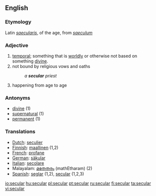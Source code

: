 ==English==
===Etymology===
Latin ''[[saecularis]]'', of the age, from ''[[saeculum]]''

===Adjective===
#[[temporal]]; something that is [[worldly]] or otherwise not based on something [[divine]]. 
#not bound by religious vows and oaths
#:''a '''secular''' priest''
#happening from age to age

===Antonyms===
*[[divine]] (1)
*[[supernatural]] (1)
*[[permanent]] (1)

=== Translations ===
{{rfc-trans}}

*[[Dutch]]: [[seculier]]
*[[Finnish]]: [[maallinen]] (1,2)
*[[French]]: [[profane]]
*[[German]]: [[säkular]]
*[[Italian]]: [[secolare]]
*Malayalam: [[മതേതരം]] (mathEtharam) (2)
*[[Spanish]]: [[seglar]] (1,2), [[secular]] (1,2,3)

[[io:secular]]
[[hu:secular]]
[[pl:secular]]
[[pt:secular]]
[[ru:secular]]
[[fi:secular]]
[[ta:secular]]
[[vi:secular]]
